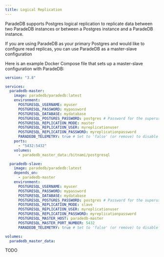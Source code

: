 ```yaml
---
title: Logical Replication
---
```




ParadeDB supports Postgres logical replication to replicate data between two ParadeDB instances or between a Postgres instance and a ParadeDB instance.


If you are using ParadeDB as your primary Postgres and would like to configure read replicas, you can use ParadeDB as a master-slave configuration


Here is an example Docker Compose file that sets up a master-slave configuration with ParadeDB:

```yaml
version: "3.8"

services:
  paradedb-master:
    image: paradedb/paradedb:latest
    environment:
      POSTGRESQL_USERNAME: myuser
      POSTGRESQL_PASSWORD: mypassword
      POSTGRESQL_DATABASE: mydatabase
      POSTGRESQL_POSTGRES_PASSWORD: postgres # Password for the superuser, required to install ParadeDB extensions
      POSTGRESQL_REPLICATION_MODE: master
      POSTGRESQL_REPLICATION_USER: myreplicationuser
      POSTGRESQL_REPLICATION_PASSWORD: myreplicationpassword
      PARADEDB_TELEMETRY: true # Set to 'false' (or remove) to disable anonymous telemetry
    ports:
      - "5432:5432"
    volumes:
      - paradedb_master_data:/bitnami/postgresql

  paradedb-slave:
    image: paradedb/paradedb:latest
    depends_on:
      - paradedb-master
    environment:
      POSTGRESQL_USERNAME: myuser
      POSTGRESQL_PASSWORD: mypassword
      POSTGRESQL_DATABASE: mydatabase
      POSTGRESQL_POSTGRES_PASSWORD: postgres # Password for the superuser, required to install ParadeDB extensions
      POSTGRESQL_REPLICATION_MODE: slave
      POSTGRESQL_REPLICATION_USER: myreplicationuser
      POSTGRESQL_REPLICATION_PASSWORD: myreplicationpassword
      POSTGRESQL_MASTER_HOST: paradedb-master
      POSTGRESQL_MASTER_PORT_NUMBER: 5432
      PARADEDB_TELEMETRY: true # Set to 'false' (or remove) to disable anonymous telemetry

volumes:
  paradedb_master_data:
```






TODO

